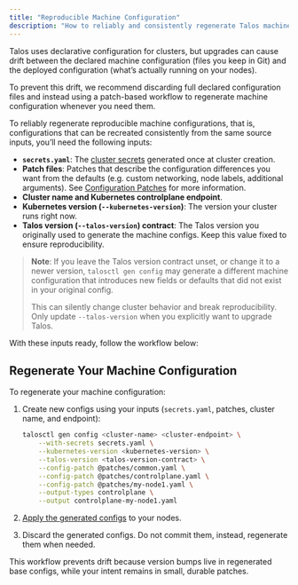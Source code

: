 ```yaml
---
title: "Reproducible Machine Configuration"
description: "How to reliably and consistently regenerate Talos machine configs from source inputs over time."
---
```


Talos uses declarative configuration for clusters, but upgrades can cause drift between the declared machine configuration (files you keep in Git) and the deployed configuration (what’s actually running on your nodes).

To prevent this drift, we recommend discarding full declared configuration files and instead using a patch-based workflow to regenerate machine configuration whenever you need them.

To reliably regenerate reproducible machine configurations, that is, configurations that can be recreated consistently from the same source inputs, you’ll need the following inputs:

* **`secrets.yaml`**: The [cluster secrets](../../getting-started/prodnotes#step-5%3A-generate-secrets-bundle) generated once at cluster creation.
* **Patch files**: Patches that describe the configuration differences you want from the defaults (e.g. custom networking, node labels, additional arguments). See [Configuration Patches](../system-configuration/patching) for more information.
* **Cluster name and Kubernetes controlplane endpoint**.
* **Kubernetes version (`--kubernetes-version`)**: The version your cluster runs right now.
* **Talos version (`--talos-version`) contract**: The Talos version you originally used to generate the machine configs. Keep this value fixed to ensure reproducibility.

> **Note**: If you leave the Talos version contract unset, or change it to a newer version, `talosctl gen config` may
> generate a different machine configuration that introduces new fields or defaults that did not exist in your original
> config.
>
> 
> This can silently change cluster behavior and break reproducibility. Only update `--talos-version` when you
> explicitly want to upgrade Talos.

With these inputs ready, follow the workflow below:

## Regenerate Your Machine Configuration

To regenerate your machine configuration:

1. Create new configs using your inputs (`secrets.yaml`, patches, cluster name, and endpoint):

    ```bash
    talosctl gen config <cluster-name> <cluster-endpoint> \
        --with-secrets secrets.yaml \
        --kubernetes-version <kubernetes-version> \
        --talos-version <talos-version-contract> \
        --config-patch @patches/common.yaml \
        --config-patch @patches/controlplane.yaml \
        --config-patch @patches/my-node1.yaml \
        --output-types controlplane \
        --output controlplane-my-node1.yaml
    ```

1. [Apply the generated configs](../../getting-started/getting-started#step-7%3A-apply-configurations) to your nodes.

1. Discard the generated configs. Do not commit them, instead, regenerate them when needed.

This workflow prevents drift because version bumps live in regenerated base configs, while your intent remains in small, durable patches.